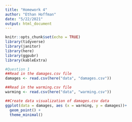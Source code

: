 ```yaml
---
title: "Homework 4"
author: "Ethan Hoffman"
date: "5/22/2021"
output: html_document
---
```


```r
knitr::opts_chunk$set(echo = TRUE)
library(tidyverse)
library(janitor)
library(here)
library(ggpubr)
library(kableExtra)
```


```r
#Question 1
##Read in the damages.csv file
damages <- read.csv(here("data", "damages.csv"))

##Read in the warming.csv file
warming <- read.csv(here("data", "warming.csv"))

##Create data visualization of damages.csv data
ggplot(data = damages, aes (x = warming, y = damages))+
  geom_point() +
  theme_minimal()
```

